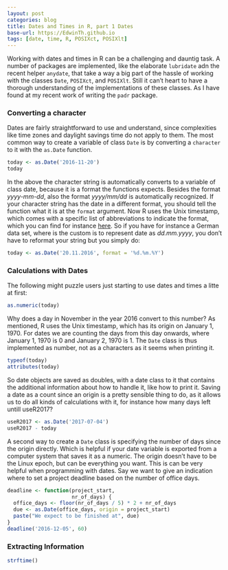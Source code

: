 ```yaml
---
layout: post
categories: blog
title: Dates and Times in R, part 1 Dates
base-url: https://EdwinTh.github.io
tags: [date, time, R, POSIXct, POSIXlt]
---
```


Working with dates and times in R can be a challenging and dauntig task. A number of packages are implemented, like the elaborate `lubridate` adn the recent helper `anydate`, that take a way a big part of the hassle of working with the classes `Date`, `POSIXct`, and `POSIXlt`. Still it can't heart to have a thorough understanding of the implementations of these classes. As I have found at my recent work of writing the `padr` package.

### Converting a character

Dates are fairly straightforward to use and understand, since complexities like time zones and daylight savings time do not apply to them. The most common way to create a variable of class `Date` is by converting a `character` to it with the `as.Date` function.

```r
today <- as.Date('2016-11-20')
today
```

In the above the character string is automatically converts to a variable of class date, because it is a format the functions expects. Besides the format *yyyy-mm-dd*, also the format *yyyy/mm/dd* is automatically recognized. If your character string has the date in a different format, you should tell the function what it is at the `format` argument. Now R uses the Unix timestamp, which comes with a specific list of abbreviations to indicate the format, which you can find for instance [here](http://man7.org/linux/man-pages/man3/strftime.3.html). So if you have for instance a German data set, where is the custom is to represent date as *dd.mm.yyyy*, you don't have to reformat your string but you simply do:

```r
today <- as.Date('20.11.2016', format = '%d.%m.%Y')
```

### Calculations with Dates

The following might puzzle users just starting to use dates and times a litte at first:

```r
as.numeric(today)
```

Why does a day in November in the year 2016 convert to this number? As mentioned, R uses the Unix timestamp, which has its origin on January 1, 1970. For dates we are counting the days from this day onwards, where January 1, 1970 is 0 and January 2, 1970 is 1. The `Date` class is thus implemented as number, not as a characters as it seems when printing it.

```r
typeof(today)
attributes(today)
```
So date objects are saved as doubles, with a date class to it that contains the additional information about how to handle it, like how to print it. Saving a date as a count since an origin is a pretty sensible thing to do, as it allows us to do all kinds of calculations with it, for instance how many days left untill useR2017?

```r
useR2017 <- as.Date('2017-07-04')
useR2017 - today
```

A second way to create a `Date` class is specifying the number of days since the origin directly. Which is helpful if your date variable is exported from a computer system that saves it as a numeric. The origin doesn't have to be the Linux epoch, but can be everything you want. This is can be very helpful when programming with dates. Say we want to give an indication where to set a project deadline based on the number of office days.

```r
deadline <- function(project_start,
                     nr_of_days) {
  office_days <- floor(nr_of_days / 5) * 2 + nr_of_days
  due <- as.Date(office_days, origin = project_start)
  paste("We expect to be finished at", due)
}
deadline('2016-12-05', 60)
```


### Extracting Information

```r
strftime()
```


